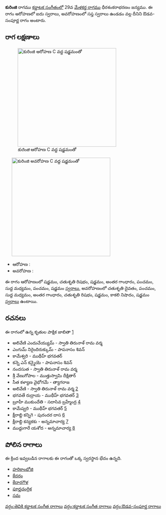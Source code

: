 {{Infobox ragam
	| name          	= కురింజి
	| synonym	    	= 
	| mela          	= 
	| chakra        	= 
	| janaka        	= 
	| type          	= ఔడవ-సంపూర్ణ
	| arohanam      	= {{svaraC|S|R2|S|G3|P|M1|P|S'}} 
	| avarohanam    	= {{svaraC|D2|P|M1|G3|R2|S|N3|S}}
	| jeeva         	=
	| chhaya        	=
	| nyasa         	=
	| vishesha      	= 
	| equivalent  		= 
}}
{{కర్ణాటక సంగీత రాగాలు}}
'''కురింజి''' రాగము [[కర్ణాటక సంగీతం]]లో 29వ [[మేళకర్త రాగము]] ధీరశంకరాభరణం జన్యము.  ఈ రాగం ఆరోహణలో ఐదు స్వరాలు, అవరోహణంలో సప్త స్వరాలు ఉండడం వల్ల దీనిని ఔడవ-సంపూర్ణ రాగం అంటారు.


==రాగ లక్షణాలు==
[[Image:kurinji_ar_kb2wiki.png|thumb|right|316px|''కురింజి'' ఆరోహణ C వద్ద షడ్జమంతో]]
	[[Image:kurinji_av_kb2wiki.png|thumb|right|316px|''కురింజి'' అవరోహణ C వద్ద షడ్జమంతో]]

* ఆరోహణ : {{svaraC|S|R2|S|G3|P|M1|P|S'}} 
* అవరోహణ : {{svaraC|D2|P|M1|G3|R2|S|N3|S}}

ఈ రాగం ఆరోహణంలో షడ్జమం, చతుశృతి రిషభం, షడ్జమం, అంతర గాంధారం, పంచమం, సుద్ద మధ్యమం, పంచమం, షడ్జమం [[స్వరాలు]], అవరోహణంలో చతుశృతి దైవతం, పంచమం, సుద్ద మధ్యమం, అంతర గాంధారం, చతుశృతి రిషభం, షడ్జమం, కాకలి  నిషాదం, షడ్జమం [[స్వరాలు]] ఉంటాయి.

==రచనలు==
ఈ రాగంలో ఉన్న కృతుల పాక్షిక జాబితా [https://github.com/ssrihari/ragavardhini/blob/master/ragas/kritis.psv]
* అలివేణి ఎందుచేయ్యుమ్ - స్వాతి తిరునాళ్ రామ వర్మ
* ఎంగుమ్ నిరైందిరుక్కుమ్ - పాపనాసం  శివన్
* కామేశ్వరి - ముథీహ్ భగవతర్
* కన్నె ఎన్  కన్మైయె - పాపనాసం  శివన్
*  నందసుత - స్వాతి తిరునాళ్ రామ వర్మ
* శ్రీ వేణుగోపాల - ముత్తుస్వామి దీక్షితార్
* సీత కళ్యాణ వైభోగమే - త్యాగరాజ
* అలివేణి - స్వాతి తిరునాళ్ రామ వర్మ [http://www.karnatik.com/c1299.shtml]
* భగవతే రుద్రాయ - ముథీహ్ భగవతర్ [http://www.karnatik.com/c1962.shtml]
* బ్రూహీ ముకుందేతి - సదాసివ  బ్రహ్మేంద్ర [http://www.karnatik.com/c1364.shtml]
* కామేష్వరి - ముథీహ్ భగవతర్ [http://www.karnatik.com/c2052.shtml]
* క్షీరాబ్ది కన్నిగె - పురందర దాస [http://www.karnatik.com/c1431.shtml]
* క్షీరాబ్ది కన్యకకు - అన్నమాచార్య [http://www.karnatik.com/c1189.shtml]
* ముద్దుగారే యశోద - అన్నమాచార్య [http://www.karnatik.com/c1182.shtml]




==పోలిన రాగాలు==
ఈ క్రింద ఇవ్వబడిన రాగాలకు ఈ రాగంతో ఒక్క స్వరస్థాన భేదం ఉన్నది.
* [[హరికాంభోజి]]
* [[కేదరం]]
* [[కేదారగౌళ]]
* [[పూర్ణచంద్రిక]]
* [[సమ]]



[[వర్గం:తెవికి కర్ణాటక సంగీత రాగాలు]]
[[వర్గం:కర్ణాటక సంగీత రాగాలు]]
[[వర్గం:ఔడవ-సంపూర్ణ రాగాలు]]